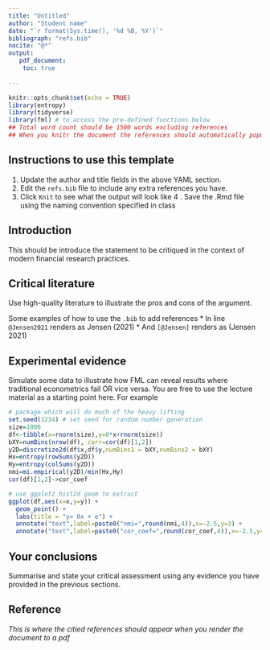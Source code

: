 ```yaml
---
title: "Untitled"
author: "Student name"
date: "`r format(Sys.time(), '%d %B, %Y')`"
bibliograph: "refs.bib"
nocite: "@*"
output:
   pdf_document:
    toc: true
    
---
```


```r
knitr::opts_chunk$set(echo = TRUE)
library(entropy) 
library(tidyverse)
library(fml) # to access the pre-defined functions below
## Total word count should be 1500 words excluding references
## When you knitr the document the references should automatically populate at the end of the document
```

## Instructions to use this template

1. Update the author and title fields in the above YAML section.
2. Edit the `refs.bib` file to include any extra references you have. 
3. Click `Knit` to see what the output will look like
4 . Save the .Rmd file using the naming convention specified in class

## Introduction


This should be introduce the statement to be critiqued in the context of modern financial research practices.

## Critical literature

Use high-quality literature to illustrate the pros and cons of the argument. 

Some examples of how to use the `.bib` to add references
* In line `@Jensen2021` renders as Jensen (2021)
* And `[@Jensen]` renders as (Jensen 2021)

## Experimental evidence

Simulate some data to illustrate how FML can reveal results where traditional econometrics fail OR vice versa.  You are free to use the lecture material as a starting point here.  For example

```r
# package which will do much of the heavy lifting
set.seed(1234) # set seed for random number generation
size=1000
df<-tibble(x=rnorm(size),y=0*x+rnorm(size))
bXY=numBins(nrow(df), corr=cor(df)[1,2])
y2D=discretize2d(df$x,df$y,numBins1 = bXY,numBins2 = bXY)
Hx=entropy(rowSums(y2D))
Hy=entropy(colSums(y2D))
nmi=mi.empirical(y2D)/min(Hx,Hy)
cor(df)[1,2]->cor_coef
```

```r
# use ggplot2 hist2d geom to extract
ggplot(df,aes(x=x,y=y)) + 
  geom_point() + 
  labs(title = "y= 0x + e") + 
  annotate("text",label=paste0("nmi=",round(nmi,4)),x=-2.5,y=3) +
  annotate("text",label=paste0("cor_coef=",round(cor_coef,4)),x=-2.5,y=2.5)
```

## Your conclusions

Summarise and state your critical assessment using any evidence you have provided in the previous sections.

## Reference

*This is where the citied references should appear when you render the document to a pdf*
